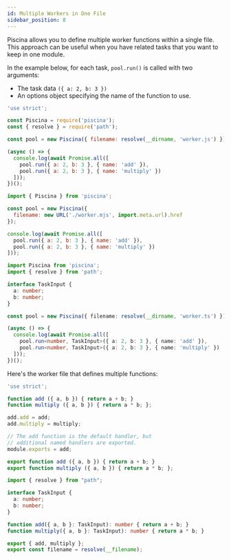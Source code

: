 ```yaml
---
id: Multiple Workers in One File
sidebar_position: 8
---
```



Piscina allows you to define multiple worker functions within a single file. This approach can be useful when you have related tasks that you want to keep in one module.

In the example below, for each task, `pool.run()` is called with two arguments:
- The task data `({ a: 2, b: 3 })`
- An options object specifying the name of the function to use.

<Tabs>
<TabItem value="Javascript">

```javascript title="index.js"
'use strict';

const Piscina = require('piscina');
const { resolve } = require('path');

const pool = new Piscina({ filename: resolve(__dirname, 'worker.js') });

(async () => {
  console.log(await Promise.all([
    pool.run({ a: 2, b: 3 }, { name: 'add' }),
    pool.run({ a: 2, b: 3 }, { name: 'multiply' })
  ]));
})();
```

```javascript title="index.mjs"
import { Piscina } from 'piscina';

const pool = new Piscina({
  filename: new URL('./worker.mjs', import.meta.url).href
});

console.log(await Promise.all([
  pool.run({ a: 2, b: 3 }, { name: 'add' }),
  pool.run({ a: 2, b: 3 }, { name: 'multiply' })
]));

```

</TabItem>

<TabItem value="Typescript">

```typescript title="index.ts"
import Piscina from 'piscina';
import { resolve } from 'path';

interface TaskInput {
  a: number;
  b: number;
}

const pool = new Piscina({ filename: resolve(__dirname, 'worker.ts') });

(async () => {
  console.log(await Promise.all([
    pool.run<number, TaskInput>({ a: 2, b: 3 }, { name: 'add' }),
    pool.run<number, TaskInput>({ a: 2, b: 3 }, { name: 'multiply' })
  ]));
})();
```

</TabItem>
</Tabs>

Here's the worker file that defines multiple functions:

<Tabs>
<TabItem value="Javascript">

```javascript title="worker.js"
'use strict';

function add ({ a, b }) { return a + b; }
function multiply ({ a, b }) { return a * b; };

add.add = add;
add.multiply = multiply;

// The add function is the default handler, but
// additional named handlers are exported.
module.exports = add;
```

```javascript title="worker.mjs"
export function add ({ a, b }) { return a + b; }
export function multiply ({ a, b }) { return a * b; };
```

</TabItem>

<TabItem value="Typescript">

```typescript title="worker.ts"
import { resolve } from "path";

interface TaskInput {
  a: number;
  b: number;
}

function add({ a, b }: TaskInput): number { return a + b; }
function multiply({ a, b }: TaskInput): number { return a * b; }

export { add, multiply };
export const filename = resolve(__filename);
```

</TabItem>
</Tabs>
